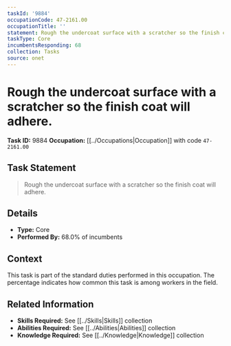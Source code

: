 ```yaml
---
taskId: '9884'
occupationCode: 47-2161.00
occupationTitle: ''
statement: Rough the undercoat surface with a scratcher so the finish coat will adhere.
taskType: Core
incumbentsResponding: 68
collection: Tasks
source: onet
---
```

# Rough the undercoat surface with a scratcher so the finish coat will adhere.

**Task ID:** 9884
**Occupation:** [[../Occupations|Occupation]] with code `47-2161.00`

## Task Statement

> Rough the undercoat surface with a scratcher so the finish coat will adhere.

## Details

- **Type:** Core
- **Performed By:** 68.0% of incumbents

## Context

This task is part of the standard duties performed in this occupation. The percentage indicates how common this task is among workers in the field.

## Related Information

- **Skills Required:** See [[../Skills|Skills]] collection
- **Abilities Required:** See [[../Abilities|Abilities]] collection
- **Knowledge Required:** See [[../Knowledge|Knowledge]] collection
